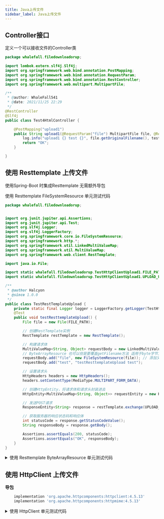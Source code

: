 ```yaml
---
title: Java上传文件
sidebar_label: Java上传文件
---
```


## Controller接口

定义一个可以接收文件的Controller类

```java
package whalefall.filedownloadorup;

import lombok.extern.slf4j.Slf4j;
import org.springframework.web.bind.annotation.PostMapping;
import org.springframework.web.bind.annotation.RequestParam;
import org.springframework.web.bind.annotation.RestController;
import org.springframework.web.multipart.MultipartFile;

/**
 * @author: WhaleFall541
 * @date: 2021/11/25 22:29
 */
@RestController
@Slf4j
public class Test4HtmlController {

    @PostMapping("upload1")
    public String upload1(@RequestParam("file") MultipartFile file, @RequestParam("test") String test) {
        log.info("upload1 {} test {}", file.getOriginalFilename(), test);
        return "OK";
    }

}

```

## 使用 Resttemplate 上传文件

使用Spring-Boot 时集成Resttemplate 无需额外导包


使用 Resttemplate FileSystemResource 单元测试代码

```java
package whalefall.filedownloadorup;


import org.junit.jupiter.api.Assertions;
import org.junit.jupiter.api.Test;
import org.slf4j.Logger;
import org.slf4j.LoggerFactory;
import org.springframework.core.io.FileSystemResource;
import org.springframework.http.*;
import org.springframework.util.LinkedMultiValueMap;
import org.springframework.util.MultiValueMap;
import org.springframework.web.client.RestTemplate;

import java.io.File;

import static whalefall.filedownloadorup.TestHttpClientUpload1.FILE_PATH;
import static whalefall.filedownloadorup.TestHttpClientUpload1.UPLOAD_URL;

/**
 * @author Halcyon
 * @since 1.0.0
 */
public class TestRestTemplateUpload {
    private static final Logger logger = LoggerFactory.getLogger(TestHttpClientUpload1.class);
    @Test
    public void testResttemplateUpload() {
        File file = new File(FILE_PATH);

        // 创建RestTemplate实例
        RestTemplate restTemplate = new RestTemplate();

        // 构建请求体
        MultiValueMap<String, Object> requestBody = new LinkedMultiValueMap<>();
        // ByteArrayResource 也可以但是要覆盖getFilename方法 适用于byte字节文件
        requestBody.add("file", new FileSystemResource(file)); // 添加文件
        requestBody.add("test", "testResttemplateUpload test");

        // 设置请求头
        HttpHeaders headers = new HttpHeaders();
        headers.setContentType(MediaType.MULTIPART_FORM_DATA);

        // 创建HttpEntity，将请求体和请求头封装进去
        HttpEntity<MultiValueMap<String, Object>> requestEntity = new HttpEntity<>(requestBody, headers);

        // 发送POST请求
        ResponseEntity<String> response = restTemplate.exchange(UPLOAD_URL, HttpMethod.POST, requestEntity, String.class);

        // 获取服务器的响应状态码和响应体
        int statusCode = response.getStatusCodeValue();
        String responseBody = response.getBody();

        Assertions.assertEquals(200, statusCode);
        Assertions.assertEquals("OK", responseBody);
    }
}

```


<details>
	<summary>使用 Resttemplate ByteArrayResource 单元测试代码</summary>

```java
package whalefall.filedownloadorup;


import org.junit.jupiter.api.Assertions;
import org.junit.jupiter.api.Test;
import org.slf4j.Logger;
import org.slf4j.LoggerFactory;
import org.springframework.core.io.ByteArrayResource;
import org.springframework.http.*;
import org.springframework.util.LinkedMultiValueMap;
import org.springframework.util.MultiValueMap;
import org.springframework.web.client.RestTemplate;

import java.io.ByteArrayOutputStream;
import java.io.FileInputStream;
import java.io.IOException;
import java.util.Objects;

import static whalefall.filedownloadorup.TestHttpClientUpload1.FILE_PATH;
import static whalefall.filedownloadorup.TestHttpClientUpload1.UPLOAD_URL;

/**
 * @author Halcyon
 * @since 1.0.0
 */
public class TestRestTemplateUpload2 {
    private static final Logger logger = LoggerFactory.getLogger(TestHttpClientUpload1.class);

    public static byte[] readFileAsByteArray(String filePath) {
        try (FileInputStream fis = new FileInputStream(filePath);
             ByteArrayOutputStream bos = new ByteArrayOutputStream()) {

            byte[] buffer = new byte[1024];
            int bytesRead;
            while ((bytesRead = fis.read(buffer)) != -1) {
                bos.write(buffer, 0, bytesRead);
            }
            return bos.toByteArray();
        } catch (IOException e) {
            logger.error(e.getMessage(), e);
        }
        return null;
    }

    @Test
    public void testResttemplateUpload() throws IOException {

        // 创建RestTemplate实例
        RestTemplate restTemplate = new RestTemplate();

        // 构建请求体
        MultiValueMap<String, Object> requestBody = new LinkedMultiValueMap<>();
        requestBody.add("file", new ByteArrayResource(Objects.requireNonNull(readFileAsByteArray(FILE_PATH))) {
            @Override
            public String getFilename() {
                return "test.xlsx";
            }
        });
        requestBody.add("test", "testResttemplateUpload2 test");

        // 设置请求头
        HttpHeaders headers = new HttpHeaders();
        headers.setContentType(MediaType.MULTIPART_FORM_DATA);

        // 创建HttpEntity，将请求体和请求头封装进去
        HttpEntity<MultiValueMap<String, Object>> requestEntity = new HttpEntity<>(requestBody, headers);

        // 发送POST请求
        ResponseEntity<String> response = null;
        try {
            response = restTemplate.exchange(UPLOAD_URL, HttpMethod.POST, requestEntity, String.class);
            // 获取服务器的响应状态码和响应体
            int statusCode = response.getStatusCodeValue();
            String responseBody = response.getBody();

            Assertions.assertEquals(200, statusCode);
            Assertions.assertEquals("OK", responseBody);
        } catch (Exception e) {
            logger.error(e.getMessage(), e);
        }

    }
}

```
</details>



## 使用 HttpClient 上传文件

**导包**

```groovy
    implementation 'org.apache.httpcomponents:httpclient:4.5.13'
    implementation 'org.apache.httpcomponents:httpmime:4.5.13'
```

<details>
	<summary>使用 HttpClient 单元测试代码</summary>

```java
package whalefall.filedownloadorup;

import org.apache.http.HttpEntity;
import org.apache.http.client.methods.CloseableHttpResponse;
import org.apache.http.client.methods.HttpPost;
import org.apache.http.entity.ContentType;
import org.apache.http.entity.mime.MultipartEntityBuilder;
import org.apache.http.impl.client.CloseableHttpClient;
import org.apache.http.impl.client.HttpClients;
import org.junit.jupiter.api.Assertions;
import org.junit.jupiter.api.Test;
import org.slf4j.Logger;
import org.slf4j.LoggerFactory;

import java.io.File;
import java.io.IOException;
import java.util.Objects;

/**
 * @author Halcyon
 * @since 1.0.0
 */
public class TestHttpClientUpload1 {
    // 替换为要发送的Excel文件路径
    public static final String FILE_PATH = Objects.requireNonNull(TestHttpClientUpload1.class.getResource("/exceltemplet/priceListTemplate.xlsx")).getPath();// 替换为接收文件的服务器URL
    public static final String UPLOAD_URL = "http://localhost:8080/upload1";
    private static final Logger logger = LoggerFactory.getLogger(TestHttpClientUpload1.class);

    @Test
    public void testHttpClientUpload() {

        File file = new File(FILE_PATH);

        // 创建CloseableHttpClient实例
        CloseableHttpClient httpClient = HttpClients.createDefault();

        // 创建HttpPost请求
        HttpPost httpPost = new HttpPost(UPLOAD_URL);

        // 创建Multipart实体
        MultipartEntityBuilder builder = MultipartEntityBuilder.create();
        builder.addBinaryBody("file", file, ContentType.APPLICATION_OCTET_STREAM, file.getName());

        // 添加其他参数
        builder.addTextBody("test", "testHttpClientUpload test");

        // 设置请求实体
        HttpEntity entity = builder.build();
        httpPost.setEntity(entity);
        int statusCode = 500;
        // 发送HttpPost请求，并获取服务器的响应
        try (CloseableHttpResponse response = httpClient.execute(httpPost)) {
            // 获取服务器的响应状态码
            statusCode = response.getStatusLine().getStatusCode();

            // 在这里可以处理服务器的响应，比如检查是否上传成功等
        } catch (IOException e) {
            logger.error(e.getMessage(), e);
        }
        Assertions.assertEquals(200, statusCode);
    }

}
```
</details>
